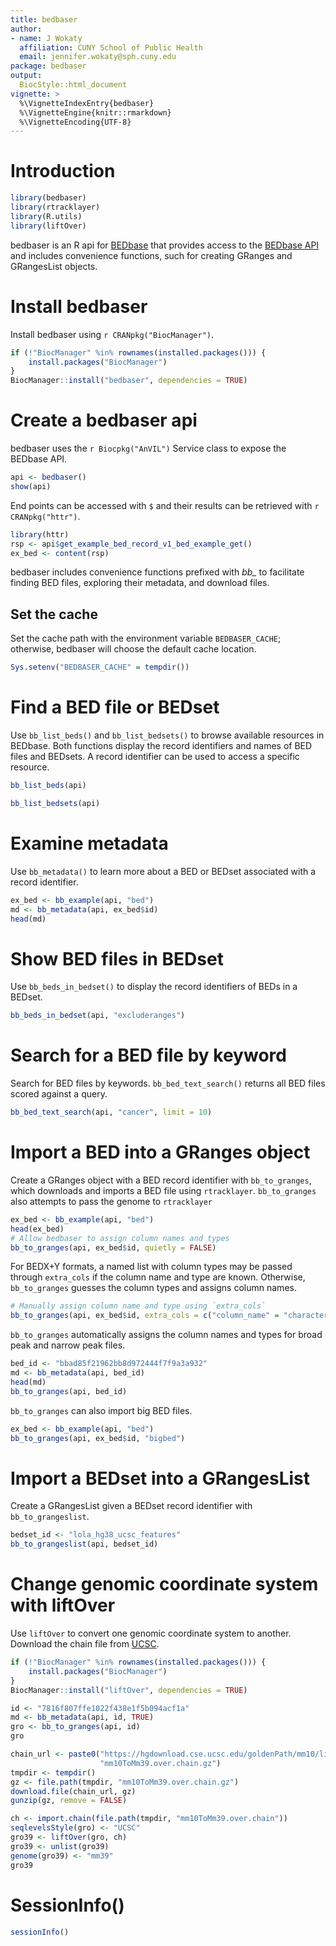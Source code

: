 ```yaml
---
title: bedbaser
author:
- name: J Wokaty
  affiliation: CUNY School of Public Health
  email: jennifer.wokaty@sph.cuny.edu
package: bedbaser
output: 
  BiocStyle::html_document
vignette: >
  %\VignetteIndexEntry{bedbaser}
  %\VignetteEngine{knitr::rmarkdown}
  %\VignetteEncoding{UTF-8}  
---
```


# Introduction

```r
library(bedbaser)
library(rtracklayer)
library(R.utils)
library(liftOver)
```

bedbaser is an R api for [BEDbase](https://bedbase.org) that provides access
to the [BEDbase API](https://api.bedbase.org) and includes convenience
functions, such for creating GRanges and GRangesList objects.

# Install bedbaser

Install bedbaser using `r CRANpkg("BiocManager")`.

```r
if (!"BiocManager" %in% rownames(installed.packages())) {
    install.packages("BiocManager")
}
BiocManager::install("bedbaser", dependencies = TRUE)
```

# Create a bedbaser api

bedbaser uses the `r Biocpkg("AnVIL")` Service class to expose the BEDbase API.

```r
api <- bedbaser()
show(api)
```

End points can be accessed with `$` and their results can be retrieved
with `r CRANpkg("httr")`.

```r
library(httr)
rsp <- api$get_example_bed_record_v1_bed_example_get()
ex_bed <- content(rsp)
```

bedbaser includes convenience functions prefixed with *bb_* to facilitate
finding BED files, exploring their metadata, and download files.

## Set the cache

Set the cache path with the environment variable `BEDBASER_CACHE`; otherwise,
bedbaser will choose the default cache location.

```r
Sys.setenv("BEDBASER_CACHE" = tempdir())
```

# Find a BED file or BEDset

Use `bb_list_beds()` and `bb_list_bedsets()` to browse available resources in
BEDbase. Both functions display the record identifiers and names of BED files 
and BEDsets. A record identifier can be used to access a specific resource.

```r
bb_list_beds(api)

bb_list_bedsets(api)
```

# Examine metadata

Use `bb_metadata()` to learn more about a BED or BEDset associated with
a record identifier.

```r
ex_bed <- bb_example(api, "bed")
md <- bb_metadata(api, ex_bed$id)
head(md)
```

# Show BED files in BEDset

Use `bb_beds_in_bedset()` to display the record identifiers of BEDs in a
BEDset. 

```r
bb_beds_in_bedset(api, "excluderanges")
```

# Search for a BED file by keyword

Search for BED files by keywords. `bb_bed_text_search()` returns all BED files
scored against a query.

```r
bb_bed_text_search(api, "cancer", limit = 10)
```

# Import a BED into a GRanges object

Create a GRanges object with a BED record identifier with `bb_to_granges`, which
downloads and imports a BED file using `rtracklayer`. `bb_to_granges` also
attempts to pass the genome to `rtracklayer`

```r
ex_bed <- bb_example(api, "bed")
head(ex_bed)
# Allow bedbaser to assign column names and types
bb_to_granges(api, ex_bed$id, quietly = FALSE)
```

For BEDX+Y formats, a named list with column types may be passed through
`extra_cols` if the column name and type are known. Otherwise, `bb_to_granges`
guesses the column types and assigns column names.

```r
# Manually assign column name and type using `extra_cols`
bb_to_granges(api, ex_bed$id, extra_cols = c("column_name" = "character"))
```

`bb_to_granges` automatically assigns the column names and types for broad peak
and narrow peak files.

```r
bed_id <- "bbad85f21962bb8d972444f7f9a3a932"
md <- bb_metadata(api, bed_id)
head(md)
bb_to_granges(api, bed_id)
```

`bb_to_granges` can also import big BED files.

```r
ex_bed <- bb_example(api, "bed")
bb_to_granges(api, ex_bed$id, "bigbed")
```

# Import a BEDset into a GRangesList

Create a GRangesList given a BEDset record identifier with `bb_to_grangeslist`.

```r
bedset_id <- "lola_hg38_ucsc_features"
bb_to_grangeslist(api, bedset_id)
```

# Change genomic coordinate system with liftOver

Use `liftOver` to convert one genomic coordinate system to another.
Download the chain file from
[UCSC](https://hgdownload.cse.ucsc.edu/downloads.html#liftover).

```r
if (!"BiocManager" %in% rownames(installed.packages())) {
    install.packages("BiocManager")
}
BiocManager::install("liftOver", dependencies = TRUE)
```

```r
id <- "7816f807ffe1022f438e1f5b094acf1a"
md <- bb_metadata(api, id, TRUE)
gro <- bb_to_granges(api, id)
gro

chain_url <- paste0("https://hgdownload.cse.ucsc.edu/goldenPath/mm10/liftOver/",
                    "mm10ToMm39.over.chain.gz")
tmpdir <- tempdir()
gz <- file.path(tmpdir, "mm10ToMm39.over.chain.gz")
download.file(chain_url, gz)
gunzip(gz, remove = FALSE)

ch <- import.chain(file.path(tmpdir, "mm10ToMm39.over.chain"))
seqlevelsStyle(gro) <- "UCSC"
gro39 <- liftOver(gro, ch)
gro39 <- unlist(gro39)
genome(gro39) <- "mm39"
gro39
```

# SessionInfo()

```r
sessionInfo()
```
